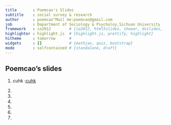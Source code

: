 ```yaml
---
title       : Poemcao's Slides
subtitle    : social survey & research
author      : poemcao^Mail me:poemcao@gmail.com
job         : Department of Sociology & Psycholoy,Sichuan University
framework   : io2012        # {io2012, html5slides, shower, dzslides, ...}
highlighter : highlight.js  # {highlight.js, prettify, highlight}
hitheme     : tomorrow      # 
widgets     : []            # {mathjax, quiz, bootstrap}
mode        : selfcontained # {standalone, draft}
---
```


## Poemcao's slides



1. cuhk :[cuhk](cuhk/)

2.

3.

4.

5.

6.

5.

